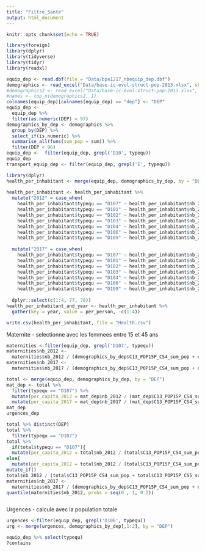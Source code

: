 ```yaml
---
title: "Filtre_Sante"
output: html_document
---
```


```r
knitr::opts_chunk$set(echo = TRUE)
```

```r
library(foreign)
library(dplyr)
library(tidyverse)
library(tidyr)
library(readxl)
```


```r
equip_dep <- read.dbf(file = "Data/bpe1217_nbequip_dep.dbf")
demographics <- read_excel("Data/base-ic-evol-struct-pop-2013.xlsx", skip = 5)
#demographics2 <- read_excel("Data/base-ic-evol-struct-pop-2013.xlsx", skip = 4)
#names <- top_n(demographics2, 1)
colnames(equip_dep)[colnames(equip_dep) == "dep"] <- "DEP"
equip_dep <- 
  equip_dep %>% 
  filter(as.numeric(DEP) < 97)
demographics_by_dep <- demographics %>% 
  group_by(DEP) %>% 
  select_if(is.numeric) %>% 
  summarise_all(funs(sum_pop = sum)) %>% 
  filter(DEP < 96)
equip_dep <-  filter(equip_dep, grepl('D10', typequ))
equip_dep
transport_equip_dep <- filter(equip_dep, grepl('E', typequ))
```



```r
library(dplyr)
health_per_inhabitant <- merge(equip_dep, demographics_by_dep, by = "DEP") 
  
health_per_inhabitant <- health_per_inhabitant %>% 
  mutate("2012" = case_when(
    health_per_inhabitant$typequ == "D107" ~ health_per_inhabitant$nb_2012 / (health_per_inhabitant$C13_POP15P_CS4_sum_pop + health_per_inhabitant$C13_POP15P_CS5_sum_pop),
    health_per_inhabitant$typequ == "D101" ~ health_per_inhabitant$nb_2012 / health_per_inhabitant$P13_POP_sum_pop,
    health_per_inhabitant$typequ == "D102" ~ health_per_inhabitant$nb_2012 / health_per_inhabitant$P13_POP_sum_pop,
    health_per_inhabitant$typequ == "D103" ~ health_per_inhabitant$nb_2012 / health_per_inhabitant$P13_POP_sum_pop,
    health_per_inhabitant$typequ == "D104" ~ health_per_inhabitant$nb_2012 / health_per_inhabitant$P13_POP_sum_pop,
    health_per_inhabitant$typequ == "D106" ~ health_per_inhabitant$nb_2012 / health_per_inhabitant$P13_POP_sum_pop,
    health_per_inhabitant$typequ == "D109" ~ health_per_inhabitant$nb_2012 / health_per_inhabitant$P13_POP_sum_pop))%>% 
  
  mutate("2017" = case_when(
    health_per_inhabitant$typequ == "D107" ~ health_per_inhabitant$nb_2017 / (health_per_inhabitant$C13_POP15P_CS4_sum_pop + health_per_inhabitant$C13_POP15P_CS5_sum_pop),
    health_per_inhabitant$typequ == "D101" ~ health_per_inhabitant$nb_2017 / health_per_inhabitant$P13_POP_sum_pop,
    health_per_inhabitant$typequ == "D102" ~ health_per_inhabitant$nb_2017 / health_per_inhabitant$P13_POP_sum_pop,
    health_per_inhabitant$typequ == "D103" ~ health_per_inhabitant$nb_2017 / health_per_inhabitant$P13_POP_sum_pop,
    health_per_inhabitant$typequ == "D104" ~ health_per_inhabitant$nb_2017 / health_per_inhabitant$P13_POP_sum_pop,
    health_per_inhabitant$typequ == "D106" ~ health_per_inhabitant$nb_2017 / health_per_inhabitant$P13_POP_sum_pop,
    health_per_inhabitant$typequ == "D109" ~ health_per_inhabitant$nb_2017 / health_per_inhabitant$P13_POP_sum_pop)) %>% 
  
  dplyr::select(c(1:4, 77, 78))
health_per_inhabitant_and_year <- health_per_inhabitant %>% 
  gather(key = year, value = per_person, -c(1:4))

write.csv(health_per_inhabitant, file = "Health.csv")
```



Maternite
- selectionne avec les femmees entre 15 et 45 ans

```r
maternities <-filter(equip_dep, grepl('D107', typequ))
maternities$nb_2012 <- 
  maternities$nb_2012 / (demographics_by_dep$C13_POP15P_CS4_sum_pop + demographics_by_dep$C13_POP15P_CS5_sum_pop)
maternities$nb_2017 <- 
  maternities$nb_2017 / (demographics_by_dep$C13_POP15P_CS4_sum_pop + demographics_by_dep$C13_POP15P_CS5_sum_pop)

total <- merge(equip_dep, demographics_by_dep, by = "DEP")
mat_dep <- total %>%
  filter(typequ == "D107") %>% 
  mutate(per_capita_2012 = mat_dep$nb_2012 / (mat_dep$C13_POP15P_CS4_sum_pop + mat_dep$C13_POP15P_CS5_sum_pop)) %>% 
  mutate(per_capita_2017 = mat_dep$nb_2017 / (mat_dep$C13_POP15P_CS4_sum_pop + mat_dep$C13_POP15P_CS5_sum_pop))
mat_dep
urgences_dep

total %>% distinct(DEP)
total %>% 
  filter(typequ == "D107") 
total %>% 
  if(total$typequ == "D107"){
  mutate(per_capita_2012 = total$nb_2012 / (total$C13_POP15P_CS4_sum_pop + total$C13_POP15P_CS5_sum_pop))} 
else{
  mutate(per_capita_2012 = total$nb_2012 / (total$C13_POP15P_CS4_sum_pop + total$C13_POP15P_CS5_sum_pop))}
mutate_if()
total$nb_2012 / (total$C13_POP15P_CS4_sum_pop + total$C13_POP15P_CS5_sum_pop)
maternities$nb_2017 <- 
  maternities$nb_2017 / (demographics_by_dep$C13_POP15P_CS4_sum_pop + demographics_by_dep$C13_POP15P_CS5_sum_pop)
quantile(maternities$nb_2012, probs = seq(0 , 1, 0.2))
```

```r
```


Urgences
- calcule avec la population totale

```r
urgences <-filter(equip_dep, grepl('D106', typequ))
urg <- merge(urgences, demographics_by_dep[,1:2], by = "DEP")

```



```r
equip_dep %>% select(typequ)
?contains
```
